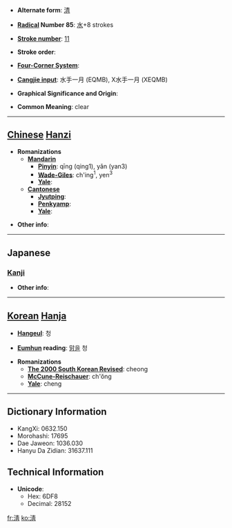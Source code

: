 * '''Alternate form''': [[清]]

* '''[[Wiktionary:Chinese radical index| Radical]] Number 85''': [[Wiktionary:Chinese radical index 水|水]]+8 strokes

* '''[[Wiktionary:Chinese total strokes index|Stroke number]]''': [[Wiktionary:Chinese total strokes index 11|11]]

* '''Stroke order''': 

* '''[[Wiktionary:Chinese four corner index|Four-Corner System]]''': 

* '''[[Wiktionary:Chinese Cangjie index|Cangjie input]]''': 水手一月 (EQMB), X水手一月 (XEQMB)

* '''Graphical Significance and Origin''': 

* '''Common Meaning''': clear

----

== [[Chinese]] [[Hanzi]] ==

* '''Romanizations'''
** '''[[Mandarin]]'''
*** '''[[Pinyin]]''': qīng (qing1), yǎn (yan3)
*** '''[[Wade-Giles]]''': ch'ing<sup>1</sup>, yen<sup>3</sup>
*** '''[[Yale]]''': 
** '''[[Cantonese]]'''
*** '''[[Jyutping]]''':
*** '''[[Penkyamp]]''': 
*** '''[[Yale]]''': 

* '''Other info''': 

----

==Japanese==
===[[Kanji]]===
{{kanji|on readings=[[せい]] (sei), [[しょう]] (shō)
|kun readings=[[きょい]] (kyoi), [[きよめる]] (kiyomeru)
}}

* '''Other info''':  

----

== [[Korean]] [[Hanja]] ==

* '''[[Hangeul]]''': 청

* '''[[Eumhun]] reading''': [[맑을]] 청

* '''Romanizations'''
** '''[[The 2000 South Korean Revised Romanization|The 2000 South Korean Revised]]''': cheong
** '''[[McCune-Reischauer]]''': ch'ŏng
** '''[[Yale]]''': cheng

----

== Dictionary Information ==

* KangXi: 0632.150
* Morohashi: 17695
* Dae Jaweon: 1036.030
* Hanyu Da Zidian: 31637.111

== Technical Information ==

* '''Unicode''':
** Hex: 6DF8
** Decimal: 28152

[[fr:淸]]
[[ko:淸]]